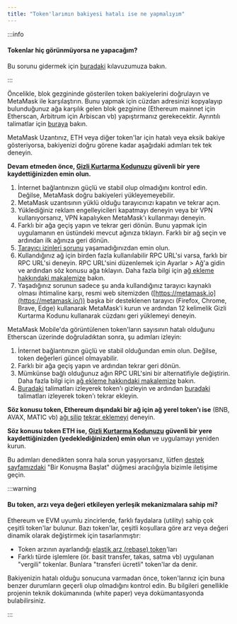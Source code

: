 ```yaml
---
title: "Token'larımın bakiyesi hatalı ise ne yapmalıyım"
---
```



:::info

#### Tokenlar hiç görünmüyorsa ne yapacağım?

Bu sorunu gidermek için [buradaki](/managing-my-tokens/custom-tokens/a-token-is-missing-from-my-wallet) kılavuzumuza bakın.

:::

Öncelikle, blok gezgininde gösterilen token bakiyelerini doğrulayın ve MetaMask ile karşılaştırın. Bunu yapmak için cüzdan adresinizi kopyalayıp bulunduğunuz ağa karşılık gelen blok gezginine (Ethereum mainnet için Etherscan, Arbitrum için Arbiscan vb) yapıştırmanız gerekecektir. Ayrıntılı talimatlar için [buraya](/managing-my-wallet/how-to-check-my-wallet-activity-on-the-blockchain-explorer) bakın.

<Tabs>

<TabItem value="Uzantı" label="Uzantı">

MetaMask Uzantınız, ETH veya diğer token'lar için hatalı veya eksik bakiye gösteriyorsa, bakiyenizi doğru görene kadar aşağıdaki adımları tek tek deneyin.

**Devam etmeden önce, [Gizli Kurtarma Kodunuzu](/getting-started/user-guide-secret-recovery-phrase-password-and-private-keys) güvenli bir yere kaydettiğinizden emin olun.**

1. İnternet bağlantınızın güçlü ve stabil olup olmadığını kontrol edin. Değilse, MetaMask doğru bakiyeleri yükleyemeyebilir.
2. MetaMask uzantısının yüklü olduğu tarayıcınızı kapatın ve tekrar açın.
3. Yüklediğiniz reklam engelleyicileri kapatmayı deneyin veya bir VPN kullanıyorsanız, VPN kapalıyken MetaMask'ı kullanmayı deneyin.
4. Farklı bir ağa geçiş yapın ve tekrar geri dönün. Bunu yapmak için uygulamanın en üstündeki mevcut ağınıza tıklayın. Farklı bir ağ seçin ve ardından ilk ağınıza geri dönün.
5. [Tarayıcı izinleri sorunu](/troubleshooting/metamask-states-balance-may-be-outdated-displays-in-orange-or-eth-not-added-to-balance) yaşamadığınızdan emin olun.
6. Kullandığınız ağ için birden fazla kullanılabilir RPC URL'si varsa, farklı bir RPC URL'si deneyin. RPC URL'sini düzenlemek için Ayarlar > Ağ'a gidin ve ardından söz konusu ağa tıklayın. Daha fazla bilgi için [ağ ekleme hakkındaki makalemize](/networks-and-sidechains/managing-networks/how-to-add-a-custom-network-rpc) bakın.
7. Yaşadığınız sorunun sadece şu anda kullandığınız tarayıcı kaynaklı olması ihtimaline karşı, resmi web sitemizden ([https://metamask.io](https://metamask.io/)) başka bir desteklenen tarayıcı (Firefox, Chrome, Brave, Edge) kullanarak MetaMask'i kurun ve ardından 12 kelimelik Gizli Kurtarma Kodunu kullanarak cüzdanı geri yüklemeyi deneyin.

</TabItem>

<TabItem value="Mobil" label="Mobil">

MetaMask Mobile'da görüntülenen token'ların sayısının hatalı olduğunu Etherscan üzerinde doğruladıktan sonra, şu adımları izleyin:

1. İnternet bağlantınızın güçlü ve stabil olduğundan emin olun. Değilse, token değerleri güncel olmayabilir.
2. Farklı bir ağa geçiş yapın ve ardından tekrar geri dönün.
3. Mümkünse bağlı olduğunuz ağın RPC URL'sini bir alternatifiyle değiştirin. Daha fazla bilgi için [ağ ekleme hakkındaki makalemize](/networks-and-sidechains/managing-networks/how-to-add-a-custom-network-rpc) bakın.
4. [Buradaki](/managing-my-tokens/custom-tokens/how-to-display-tokens-in-metamask) talimatları izleyerek token'ı gizleyin ve ardından [buradaki](/managing-my-tokens/custom-tokens/how-to-display-tokens-in-metamask) talimatları izleyerek token'ı tekrar ekleyin.

**Söz konusu token, Ethereum dışındaki bir ağ için ağ yerel token'ı ise** (BNB, AVAX, MATIC vb) [ağı silip](/networks-and-sidechains/managing-networks/how-to-remove-networks) [tekrar eklemeyi](/networks-and-sidechains/managing-networks/how-to-add-a-custom-network-rpc) deneyin.

**Söz konusu token ETH ise, [Gizli Kurtarma Kodunuzu](/getting-started/user-guide-secret-recovery-phrase-password-and-private-keys) güvenli bir yere kaydettiğinizden (yedeklediğinizden) emin olun** ve uygulamayı yeniden kurun.

</TabItem>

</Tabs>

Bu adımları denedikten sonra hala sorun yaşıyorsanız, lütfen [destek sayfamızdaki](https://support.metamask.io/hc/en-us) "Bir Konuşma Başlat" düğmesi aracılığıyla bizimle iletişime geçin.

:::warning

#### Bu token, arzı veya değeri etkileyen yerleşik mekanizmalara sahip mi?

Ethereum ve EVM uyumlu zincirlerde, farklı faydalara (utility) sahip çok çeşitli token'lar bulunur. Bazı token'lar, çeşitli koşullara göre arz veya değeri dinamik olarak değiştirmek için tasarlanmıştır:

- Token arzının ayarlandığı [elastik arz (rebase) token](/managing-my-tokens/user-guide-tokens)'ları
- Farklı türde işlemlere (ör. basit transfer, takas, satma vb) uygulanan "vergili" tokenlar. Bunlara "transferi ücretli" token'lar da denir.

Bakiyenizin hatalı olduğu sonucuna varmadan önce, token'larınız için buna benzer durumların geçerli olup olmadığını kontrol edin. Bu bilgileri genellikle projenin teknik dokümanında (white paper) veya dokümantasyonda bulabilirsiniz.

:::
